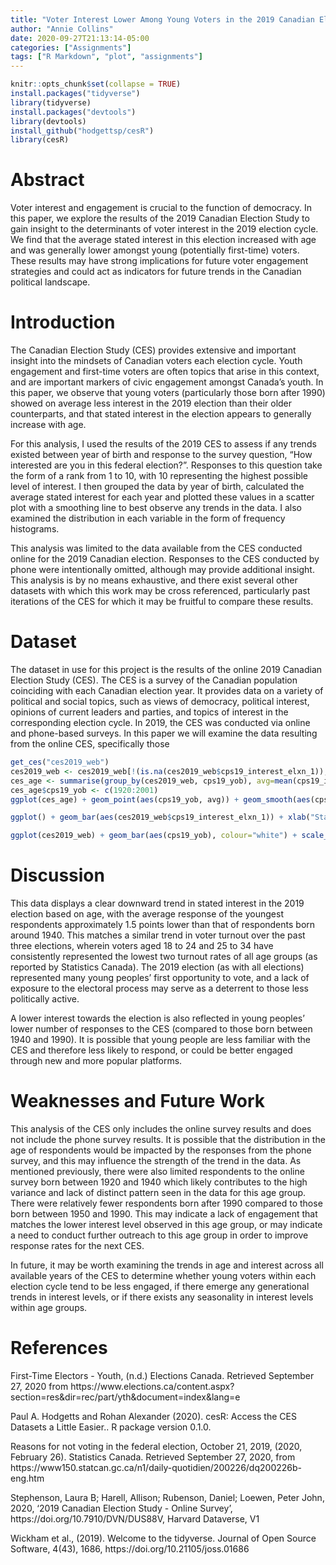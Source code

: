 ```yaml
---
title: "Voter Interest Lower Among Young Voters in the 2019 Canadian Election"
author: "Annie Collins"
date: 2020-09-27T21:13:14-05:00
categories: ["Assignments"]
tags: ["R Markdown", "plot", "assignments"]
---
```


```r
knitr::opts_chunk$set(collapse = TRUE)
install.packages("tidyverse")
library(tidyverse)
install.packages("devtools")
library(devtools)
install_github("hodgettsp/cesR")
library(cesR)
```

# Abstract
Voter interest and engagement is crucial to the function of democracy. In this paper, we explore the results of the 2019 Canadian Election Study to gain insight to the determinants of voter interest in the 2019 election cycle. We find that the average stated interest in this election increased with age and was generally lower amongst young (potentially first-time) voters. These results may have strong implications for future voter engagement strategies and could act as indicators for future trends in the Canadian political landscape.

# Introduction
The Canadian Election Study (CES) provides extensive and important insight into the mindsets of Canadian voters each election cycle. Youth engagement and first-time voters are often topics that arise in this context, and are important markers of civic engagement amongst Canada's youth. In this paper, we observe that young voters (particularly those born after 1990) showed on average less interest in the 2019 election than their older counterparts, and that stated interest in the election appears to generally increase with age.

For this analysis, I used the results of the 2019 CES to assess if any trends existed between year of birth and response to the survey question, "How interested are you in this federal election?". Responses to this question take the form of a rank from 1 to 10, with 10 representing the highest possible level of interest. I then grouped the data by year of birth, calculated the average stated interest for each year and plotted these values in a scatter plot with a smoothing line to best observe any trends in the data. I also examined the distribution in each variable in the form of frequency histograms.

This analysis was limited to the data available from the CES conducted online for the 2019 Canadian election. Responses to the CES conducted by phone were intentionally omitted, although may provide additional insight. This analysis is by no means exhaustive, and there exist several other datasets with which this work may be cross referenced, particularly past iterations of the CES for which it may be fruitful to compare these results.


# Dataset
The dataset in use for this project is the results of the online 2019 Canadian Election Study (CES). The CES is a survey of the Canadian population coinciding with each Canadian election year. It provides data on a variety of political and social topics, such as views of democracy, political interest, opinions of current leaders and parties, and topics of interest in the corresponding election cycle. In 2019, the CES was conducted via online and phone-based surveys. In this paper we will examine the data resulting from the online CES, specifically those 

```r
get_ces("ces2019_web")
ces2019_web <- ces2019_web[!(is.na(ces2019_web$cps19_interest_elxn_1)),]
ces_age <- summarise(group_by(ces2019_web, cps19_yob), avg=mean(cps19_interest_elxn_1))
ces_age$cps19_yob <- c(1920:2001)
ggplot(ces_age) + geom_point(aes(cps19_yob, avg)) + geom_smooth(aes(cps19_yob, avg), model="lm") + xlab("Year of Birth") + ylab("Average Response") + ggtitle("Average Response to \"How interested are you in this federal election?\", CES 2019")
```

``` r
ggplot() + geom_bar(aes(ces2019_web$cps19_interest_elxn_1)) + xlab("Stated Interest") + ylab("Frequency") + ggtitle("Responses to \"How interested are you in this federal election?\", CES 2019")
```

``` r
ggplot(ces2019_web) + geom_bar(aes(cps19_yob), colour="white") + scale_x_discrete(breaks=c(1920, 1940, 1960, 1980, 2000), labels=c(1920, 1940, 1960, 1980, 2000)) + ggtitle("Year of Birth Distribution, CES 2019") + ylab("Frequency") + xlab("Year of Birth")
```

# Discussion
This data displays a clear downward trend in stated interest in the 2019 election based on age, with the average response of the youngest respondents approximately 1.5 points lower than that of respondents born around 1940. This matches a similar trend in voter turnout over the past three elections, wherein voters aged 18 to 24 and 25 to 34 have consistently represented the lowest two turnout rates of all age groups (as reported by Statistics Canada). The 2019 election (as with all elections) represented many young peoples' first opportunity to vote, and a lack of exposure to the electoral process may serve as a deterrent to those less politically active.

A lower interest towards the election is also reflected in young peoples' lower number of responses to the CES (compared to those born between 1940 and 1990). It is possible that young people are less familiar with the CES and therefore less likely to respond, or could be better engaged through new and more popular platforms.

# Weaknesses and Future Work
This analysis of the CES only includes the online survey results and does not include the phone survey results. It is possible that the distribution in the age of respondents would be impacted by the responses from the phone survey, and this may influence the strength of the trend in the data. As mentioned previously, there were also limited respondents to the online survey born between 1920 and 1940 which likely contributes to the high variance and lack of distinct pattern seen in the data for this age group. There were relatively fewer respondents born after 1990 compared to those born between 1950 and 1990. This may indicate a lack of engagement that matches the lower interest level observed in this age group, or may indicate a need to conduct further outreach to this age group in order to improve response rates for the next CES.

In future, it may be worth examining the trends in age and interest across all available years of the CES to determine whether young voters within each election cycle tend to be less engaged, if there emerge any generational trends in interest levels, or if there exists any seasonality in interest levels within age groups.

# References
First-Time Electors - Youth, (n.d.) Elections Canada. Retrieved September 27, 2020 from https://www.elections.ca/content.aspx?section=res&dir=rec/part/yth&document=index&lang=e

Paul A. Hodgetts and Rohan Alexander (2020). cesR: Access the CES Datasets a Little Easier.. R package version 0.1.0.

Reasons for not voting in the federal election, October 21, 2019, (2020, February 26). Statistics Canada. Retrieved September 27, 2020, from https://www150.statcan.gc.ca/n1/daily-quotidien/200226/dq200226b-eng.htm

Stephenson, Laura B; Harell, Allison; Rubenson, Daniel; Loewen, Peter John, 2020, '2019 Canadian Election Study - Online Survey', https://doi.org/10.7910/DVN/DUS88V, Harvard Dataverse, V1

Wickham et al., (2019). Welcome to the tidyverse. Journal of Open Source Software, 4(43), 1686,
https://doi.org/10.21105/joss.01686
